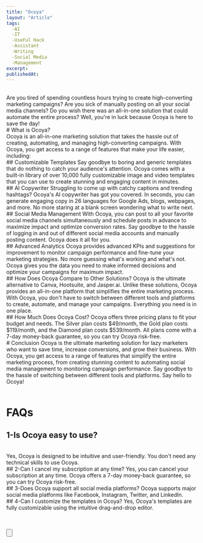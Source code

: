 ```yaml
---
title: "Ocoya"
layout: "Article"
tags:
  -AI 
  -IT
  -UseFul Hack
  -Assistant
  -Writing
  -Social Media
  -Management
excerpt:
publishedAt:
---
```


<br/>
Are you tired of spending countless hours trying to create high-converting marketing campaigns? Are you sick of manually posting on all your social media channels? Do you wish there was an all-in-one solution that could automate the entire process? Well, you're in luck because Ocoya is here to save the day!
<br/>
# What is Ocoya?
<br/>
Ocoya is an all-in-one marketing solution that takes the hassle out of creating, automating, and managing high-converting campaigns. With Ocoya, you get access to a range of features that make your life easier, including:
<br/>
## Customizable Templates
Say goodbye to boring and generic templates that do nothing to catch your audience's attention. Ocoya comes with a built-in library of over 10,000 fully customizable image and video templates that you can use to create stunning and engaging content in minutes.
<br/>
## AI Copywriter
Struggling to come up with catchy captions and trending hashtags? Ocoya's AI copywriter has got you covered. In seconds, you can generate engaging copy in 26 languages for Google Ads, blogs, webpages, and more. No more staring at a blank screen wondering what to write next.
<br/>
## Social Media Management
With Ocoya, you can post to all your favorite social media channels simultaneously and schedule posts in advance to maximize impact and optimize conversion rates. Say goodbye to the hassle of logging in and out of different social media accounts and manually posting content. Ocoya does it all for you.
<br/>
## Advanced Analytics
Ocoya provides advanced KPIs and suggestions for improvement to monitor campaign performance and fine-tune your marketing strategies. No more guessing what's working and what's not. Ocoya gives you the data you need to make informed decisions and optimize your campaigns for maximum impact.
<br/>
## How Does Ocoya Compare to Other Solutions?
Ocoya is the ultimate alternative to Canva, Hootsuite, and Jasper.ai. Unlike these solutions, Ocoya provides an all-in-one platform that simplifies the entire marketing process. With Ocoya, you don't have to switch between different tools and platforms to create, automate, and manage your campaigns. Everything you need is in one place.
<br/>
## How Much Does Ocoya Cost?
Ocoya offers three pricing plans to fit your budget and needs. The Silver plan costs $49/month, the Gold plan costs $119/month, and the Diamond plan costs $539/month. All plans come with a 7-day money-back guarantee, so you can try Ocoya risk-free.
<br/>
# Conclusion
Ocoya is the ultimate marketing solution for lazy marketers who want to save time, increase conversions, and grow their business. With Ocoya, you get access to a range of features that simplify the entire marketing process, from creating stunning content to automating social media management to monitoring campaign performance. Say goodbye to the hassle of switching between different tools and platforms. Say hello to Ocoya!
<br/>
<br/>

# FAQs
## 1-Is Ocoya easy to use?
<br/>
Yes, Ocoya is designed to be intuitive and user-friendly. You don't need any technical skills to use Ocoya.
<br/>
## 2-Can I cancel my subscription at any time?
Yes, you can cancel your subscription at any time. Ocoya offers a 7-day money-back guarantee, so you can try Ocoya risk-free.
<br/>
## 3-Does Ocoya support all social media platforms?
Ocoya supports major social media platforms like Facebook, Instagram, Twitter, and LinkedIn.
<br/>
## 4-Can I customize the templates in Ocoya?
Yes, Ocoya's templates are fully customizable using the intuitive drag-and-drop editor.
<br/>

<br />
<br />

<Button
  address="https://www.ocoya.com/?via=welcome"
  text="Link to Ocoya"
/>
